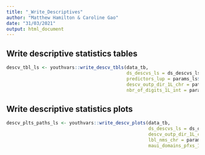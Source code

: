 ```yaml
---
title: "_Write_Descriptives"
author: "Matthew Hamilton & Caroline Gao"
date: "31/03/2021"
output: html_document
---
```


## Write descriptive statistics tables

```r
descv_tbl_ls <- youthvars::write_descv_tbls(data_tb,
                                            ds_descvs_ls = ds_descvs_ls,
                                            predictors_lup = params_ls$predictors_lup,
                                            descv_outp_dir_1L_chr = paths_ls$descv_outp_dir_1L_chr,
                                            nbr_of_digits_1L_int = params_ls$nbr_of_digits_1L_int)
```

## Write descriptive statistics plots
  
```r
descv_plts_paths_ls <- youthvars::write_descv_plots(data_tb,
                                                    ds_descvs_ls = ds_descvs_ls,
                                                    descv_outp_dir_1L_chr = paths_ls$descv_outp_dir_1L_chr,
                                                    lbl_nms_chr = params_ls$maui_itm_short_nms_chr,
                                                    maui_domains_pfxs_1L_chr = params_ls$maui_domains_pfxs_1L_chr)

```





